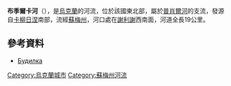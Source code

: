 '''布季爾卡河'''（{{lang-uk|Будилка}}），是[[烏克蘭|烏克蘭]]的河流，位於該國東北部，屬於[[普肖爾河|普肖爾河]]的支流，發源自[[卡柳日涅_(列別金區)|卡柳日涅]]南部，流經[[蘇梅州|蘇梅州]]，河口處在[[謝利謝_(列別金區)|謝利謝]]西南面，河道全長19公里。

==參考資料==
* [http://www.menr.gov.ua/media/files/4Pasport2008_sumy.doc Будилка]{{dead link|date=2017年12月 |bot=InternetArchiveBot |fix-attempted=yes }}

{{DEFAULTSORT:Будилка (річка)}}
[[Category:烏克蘭城市|Category:烏克蘭城市]]
[[Category:蘇梅州河流|Category:蘇梅州河流]]


{{Ukraine-river-stub}}